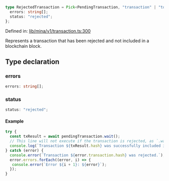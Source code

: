 ```ts
type RejectedTransaction = Pick<PendingTransaction, "transaction" | "toJSON" | "toPretty" | "hash" | "data"> & {
  errors: string[];
  status: "rejected";
};
```

Defined in: [lib/mina/v1/transaction.ts:300](https://github.com/o1-labs/o1js/blob/46b9772d07785397c4bd76a102bc9f6730d321bb/src/lib/mina/v1/transaction.ts#L300)

Represents a transaction that has been rejected and not included in a blockchain block.

## Type declaration

### errors

```ts
errors: string[];
```

### status

```ts
status: "rejected";
```

#### Example

```ts
try {
  const txResult = await pendingTransaction.wait();
  // This line will not execute if the transaction is rejected, as `.wait()` will throw an error instead.
  console.log(`Transaction ${txResult.hash} was successfully included in a block.`);
} catch (error) {
  console.error(`Transaction ${error.transaction.hash} was rejected.`);
  error.errors.forEach((error, i) => {
   console.error(`Error ${i + 1}: ${error}`);
  });
}
```
